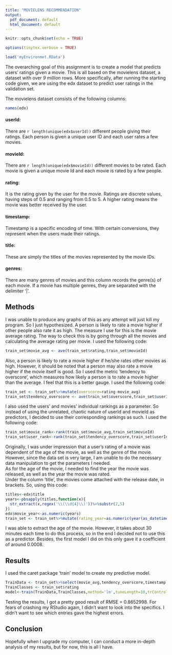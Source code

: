 ```yaml
---
title: "MOVIELENS RECOMMENDATION"
output:
  pdf_document: default
  html_document: default
---
```


```r
knitr::opts_chunk$set(echo = TRUE)
```
```r
options(tinytex.verbose = TRUE)
```
```r
load('myEnvironmet.RData')
```
The overarching goal of this assignment is to create a model that predicts users' ratings given a movie.
This is all based on the movielens dataset, a dataset with over *9 million* rows.
More specifically, after running the starting code given, we are using the edx dataset to predict user ratings in the validation set. 
  
The movielens dataset consists of the following columns:  

```r
names(edx)
```

#### userId:
There are `r length(unique(edx$userId))` different people giving their ratings. Each person is given a unique user ID and each user rates a few movies.  

#### movieId:
There are `r length(unique(edx$movieId))` different movies to be rated. Each movie is given a unique movie Id and each movie is rated by a few people.  

#### rating:
It is the rating given by the user for the movie. Ratings are discrete values, having steps of 0.5 and ranging from 0.5 to 5. A higher rating means the movie was better received by the user.  

#### timestamp:
Timestamp is a specific encoding of time. With certain conversions, they represent when the users made their ratings.  

#### title:
These are simply the titles of the movies represented by the movie IDs.  

#### genres:
There are many genres of movies and this column records the genre(s) of each movie. If a movie has multiple genres, they are separated with the delimiter '|'.  

## Methods  
I was unable to produce any graphs of this as any attempt will just kill my program. So I just hypothesized. A person is likely to rate a movie higher if other people also rate it as high. The measure I use for this is the movie average rating. The way to check this is by going through all the movies and calculating the average rating per movie. I used the following code:
```r
train_set$movie_avg <- ave(train_set$rating,train_set$movieId)

```
Also, a person is likely to rate a movie higher if he/she rates other movies as high. However, it should be noted that a person may also rate a movie higher if the movie itself is good. So I used the metric 'tendency to overscore', which measures how likely a person is to rate a movie higher than the average. I feel that this is a better gauge. I used the following code:
```r
train_set <- train_set%>%mutate(overscore=rating-movie_avg)
train_set$tendency_overscore <- ave(train_set$overscore,train_set$userId)
```
I also used the users' and movies' individual rankings as a parameter. So instead of using the unrelated, chaotic nature of userId and movieId as predictors, I decided to use their corresponding rankings as such. I used the following code:
```r
train_set$movie_rank<-rank(train_set$movie_avg,train_set$movieId)
train_set$user_rank<-rank(train_set$tendency_overscore,train_set$userId)
```
Originally, I was under impression that a user's rating of a movie was dependent of the age of the movie, as well as the genre of the movie. However, since the data set is very large, I am unable to do the necessary data manipulation to get the parameters I needed.  
As for the age of the movie, I needed to find the year the movie was released, as well as the year the movie was rated.  
Under the column 'title', the movies come attached with the release date, in brackets. So, using this code:
```r
titles<-edx$title
years<-pbsapply(titles,function(x){
  str_extract(x,regex('\\(\\d{4}\\)'))%>%substr(2,5)
})
edx$movie_year<-as.numeric(years)
train_set <- train_set%>%mutate(rating_year=as.numeric(year(as_datetime(timestamp))),years_since_watched=rating_year-movie_year)
```
I was able to extract the age of the movie. However, it takes about 30 minutes each time to do this process, so in the end I decided not to use this as a predictor. Besides, the first model I did on this only gave it a coefficient of around 0.0008.  

## Results  
I used the caret package 'train' model to create my predictive model. 
```r
TrainData <- train_set%>%select(movie_avg,tendency_overscore,timestamp,movie_rank,user_rank)
TrainClasses <- train_set$rating
model<-train(TrainData,TrainClasses,method='lm',tuneLength=10,trControl=trainControl(method='boot'))
```
Testing the results, I got a pretty good result of RMSE = 0.8652998. For fears of crashing my RStudio again, I didn't want to look into the specifics. I didn't want to see which entries gave the highest errors.  

## Conclusion  
Hopefully when I upgrade my computer, I can conduct a more in-depth analysis of my results, but for now, this is all I have.